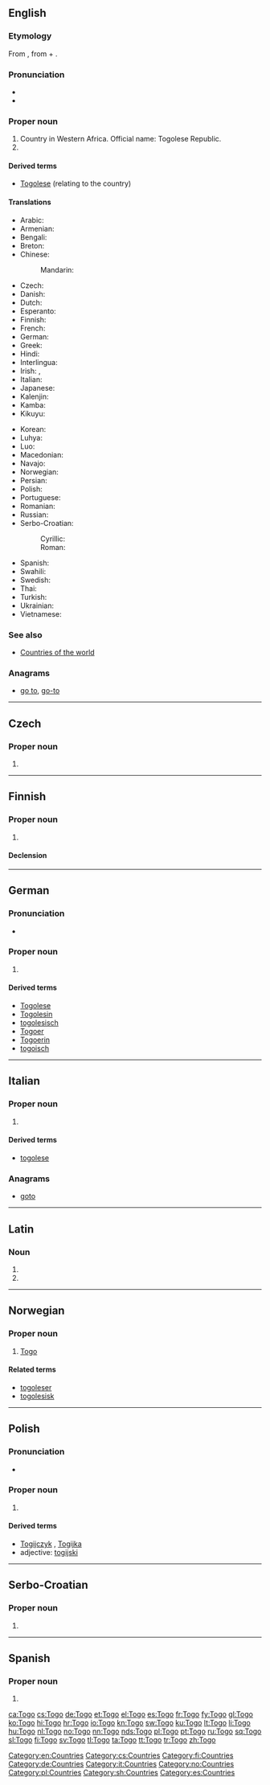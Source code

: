 {{also|togo}}
==English==
{{wikipedia}}

===Etymology===
From {{w|Togoville}}, from {{etyl|ee}} {{term|to|lang=ee||water}} + {{term|go|lang=ee||shore}}.

===Pronunciation===
* {{audio|En-us-Togo.ogg|Audio (US)}}
* {{rhymes|əʊɡəʊ}}

===Proper noun===
{{en-proper noun}}

# Country in Western Africa. Official name: Togolese Republic.
# {{surname}}

====Derived terms====
* [[Togolese]] (relating to the country)

====Translations====
{{trans-top|Togolese Republic}}
* Arabic: {{t|ar|توغو|m|tr=tuughu}}
* Armenian: {{t|hy|Տոգո|tr=Togo}}
* Bengali: {{t-|bn|টোগো}}
* Breton: {{t-|br|Togo|xs=Breton}}
* Chinese:
*: Mandarin: {{t-|cmn|多哥|tr=Duōgē|sc=Hani}}
* Czech: {{t-|cs|Togo|n}}
* Danish: {{t-|da|Togo}}
* Dutch: {{t+|nl|Togo}}
* Esperanto: {{t|eo|Togolo}}
* Finnish: {{t+|fi|Togo}}
* French: {{t+|fr|Togo|m}}
* German: {{t+|de|Togo}}
* Greek: {{t+|el|Τόγκο|n}}
* Hindi: {{t|hi|टोगो|tr=togo|xs=Hindi}}
* Interlingua: {{t-|ia|Togo|xs=Interlingua}}
* Irish: {{t|ga|Tóga|m}}, {{t|ga|Poblacht Thóga|f}}
* Italian: {{t-|it|Togo|m}}
* Japanese: {{t-|ja|トーゴ|tr=Tōgo}}
* Kalenjin: {{tø|kln|Togo}}
* Kamba: {{tø|kam|Togo}}
* Kikuyu: {{tø|ki|Togo}}
{{trans-mid}}
* Korean: {{t+|ko|토고|tr=Togo|sc=Hang}}
* Luhya: {{tø|luy|Togo}}
* Luo: {{tø|luo|Togo}}
* Macedonian: {{t-|mk|Того|n|tr=Tógo}}
* Navajo: {{tø|nv|Tʼóogo}}
* Norwegian: {{t+|no|Togo}}
* Persian: {{t-|fa|توگو|xs=Persian}}
* Polish: {{t+|pl|Togo}}
* Portuguese: {{t+|pt|Togo}}
* Romanian: {{t-|ro|Togo|n}}
* Russian: {{t-|ru|Того|f|tr=Tógo}} {{indeclinable}}
* Serbo-Croatian:
*: Cyrillic: {{t|sh|Того|m}}
*: Roman: {{t|sh|Togo|m}}
* Spanish: {{t+|es|Togo}}
* Swahili: {{t+|sw|Togo|xs=Swahili}}
* Swedish: {{t+|sv|Togo}}
* Thai: {{t|th|โตโก|tr=toko}}
* Turkish: {{t+|tr|Togo}}
* Ukrainian: {{t+|uk|Того|f|tr=Tóho|xs=Ukrainian}}
* Vietnamese: {{t-|vi|Togo|xs=Vietnamese}}
{{trans-bottom}}

===See also===
* [[Appendix:Countries of the world|Countries of the world]]

===Anagrams===
* [[go to#English|go to]], [[go-to#English|go-to]]

[[Category:en:Countries]]

----

==Czech==

===Proper noun===
{{cs-proper noun|g=n}}

# {{l|en|Togo}}

[[Category:cs:Countries]]

----

==Finnish==
{{wikipedia|lang=fi}}

===Proper noun===
{{fi-proper noun}}

# {{l|en|Togo}}

====Declension====
{{fi-decl-valo|Tog|nopl=1}}

[[Category:fi:Countries]]

----

==German==
{{wikipedia|lang=de}}

===Pronunciation===
* {{audio|De-Togo.ogg|Audio}}

===Proper noun===
{{de-proper noun|g=n}}

# {{l|en|Togo}}

====Derived terms====
* [[Togolese]]
* [[Togolesin]]
* [[togolesisch]]
* [[Togoer]]
* [[Togoerin]]
* [[togoisch]]

[[Category:de:Countries]]

----

==Italian==
{{wikipedia|lang=it}}

===Proper noun===
{{it-proper noun|g=m}}

# {{l|en|Togo}}

====Derived terms====
* [[togolese]]

===Anagrams===
* [[goto#Italian|goto]]

[[Category:it:Countries]]

----

==Latin==

===Noun===
{{la-noun-form|Togō}}

# {{inflection of|Togum|Togum|dat|lang=la}}
# {{inflection of|Togum|Togum|abl|lang=la}}

----

==Norwegian==

===Proper noun===
{{head|no|proper noun}}

# [[#English|Togo]]

====Related terms====
* [[togoleser]]
* [[togolesisk]]

[[Category:no:Countries]]

----

==Polish==

===Pronunciation===
* {{IPA|/ˈt̪ɔɡɔ/|lang=pl}}

===Proper noun===
{{head|pl|proper noun|g=n|undeclinable}}

# {{l|en|Togo}}

====Derived terms====
* [[Togijczyk]] {{m}}, [[Togijka]] {{f}}
* adjective: [[togijski]]

[[Category:pl:Countries]]

----

==Serbo-Croatian==

===Proper noun===
{{sh-proper noun|g=m|r|Того}}

# {{l|en|Togo}}

{{attention|sh|needs tone}}

[[Category:sh:Countries]]

----

==Spanish==
{{wikipedia|lang=es}}

===Proper noun===
{{es-proper noun}}

# {{l|en|Togo}}

[[Category:es:Countries]]

[[ca:Togo]]
[[cs:Togo]]
[[de:Togo]]
[[et:Togo]]
[[el:Togo]]
[[es:Togo]]
[[fr:Togo]]
[[fy:Togo]]
[[gl:Togo]]
[[ko:Togo]]
[[hi:Togo]]
[[hr:Togo]]
[[io:Togo]]
[[kn:Togo]]
[[sw:Togo]]
[[ku:Togo]]
[[lt:Togo]]
[[li:Togo]]
[[hu:Togo]]
[[nl:Togo]]
[[no:Togo]]
[[nn:Togo]]
[[nds:Togo]]
[[pl:Togo]]
[[pt:Togo]]
[[ru:Togo]]
[[sq:Togo]]
[[sl:Togo]]
[[fi:Togo]]
[[sv:Togo]]
[[tl:Togo]]
[[ta:Togo]]
[[tt:Togo]]
[[tr:Togo]]
[[zh:Togo]]
